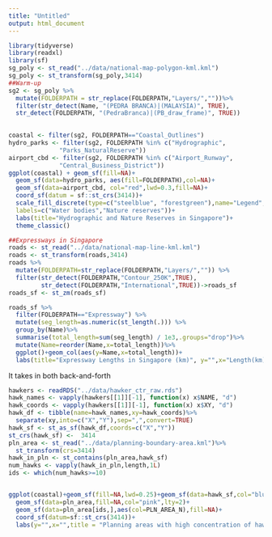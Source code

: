 ---
title: "Untitled"
output: html_document
---
```{r echo=FALSE}
library(tidyverse)
library(readxl)
library(sf)
sg_poly <- st_read("../data/national-map-polygon-kml.kml")
sg_poly <- st_transform(sg_poly,3414)
##Warm-up
sg2 <- sg_poly %>%
  mutate(FOLDERPATH = str_replace(FOLDERPATH,"Layers/",""))%>%
  filter(str_detect(Name, "(PEDRA BRANCA)|(MALAYSIA)", TRUE),
  str_detect(FOLDERPATH, "(PedraBranca)|(PB_draw_frame)", TRUE))
         

coastal <- filter(sg2, FOLDERPATH=="Coastal_Outlines")
hydro_parks <- filter(sg2, FOLDERPATH %in% c("Hydrographic",
              "Parks_NaturalReserve"))
airport_cbd <- filter(sg2, FOLDERPATH %in% c("Airport_Runway",
              "Central_Business_District"))
ggplot(coastal) + geom_sf(fill=NA)+
  geom_sf(data=hydro_parks, aes(fill=FOLDERPATH),col=NA)+
  geom_sf(data=airport_cbd, col="red",lwd=0.3,fill=NA)+
  coord_sf(datum = sf::st_crs(3414))+
  scale_fill_discrete(type=c("steelblue", "forestgreen"),name="Legend",
  labels=c("Water bodies","Nature reserves"))+
  labs(title="Hydrographic and Nature Reserves in Singapore")+
  theme_classic()
```

```{r echo=FALSE}
##Expressways in Singapore
roads <- st_read("../data/national-map-line-kml.kml")
roads <- st_transform(roads,3414)
roads %>%
  mutate(FOLDERPATH=str_replace(FOLDERPATH,"Layers/","")) %>%
  filter(str_detect(FOLDERPATH,"Contour_250K",TRUE),
         str_detect(FOLDERPATH,"International",TRUE))->roads_sf
roads_sf <- st_zm(roads_sf)

roads_sf %>%
  filter(FOLDERPATH=="Expressway") %>%
  mutate(seg_length=as.numeric(st_length(.))) %>%
  group_by(Name)%>%
  summarise(total_length=sum(seg_length) / 1e3,.groups="drop")%>%
  mutate(Name=reorder(Name,x=total_length))%>%
  ggplot()+geom_col(aes(y=Name,x=total_length))+
  labs(title="Expressway Lengths in Singapore (km)", y="",x="Length(km)")
```
It takes in both back-and-forth
```{r echo=FALSE}
hawkers <- readRDS("../data/hawker_ctr_raw.rds")
hawk_names <- vapply(hawkers[[1]][-1], function(x) x$NAME, "d")
hawk_coords <- vapply(hawkers[[1]][-1], function(x) x$XY, "d")
hawk_df <- tibble(name=hawk_names,xy=hawk_coords)%>%
  separate(xy,into=c("X","Y"),sep=",",convert=TRUE)
hawk_sf <- st_as_sf(hawk_df,coords=c("X","Y"))
st_crs(hawk_sf) <-  3414
pln_area <- st_read("../data/planning-boundary-area.kml")%>%
  st_transform(crs=3414)
hawk_in_pln <- st_contains(pln_area,hawk_sf)
num_hawks <- vapply(hawk_in_pln,length,1L)
ids <- which(num_hawks>=10)


ggplot(coastal)+geom_sf(fill=NA,lwd=0.25)+geom_sf(data=hawk_sf,col="blue",size=1.5,alpha=0.5)+
  geom_sf(data=pln_area,fill=NA,col="pink",lty=2)+
  geom_sf(data=pln_area[ids,],aes(col=PLN_AREA_N),fill=NA)+
  coord_sf(datum=sf::st_crs(3414))+
  labs(y="",x="",title = "Planning areas with high concentration of hawker centres",colour = "Highlighted areas")+theme(legend.position = "bottom")
```

